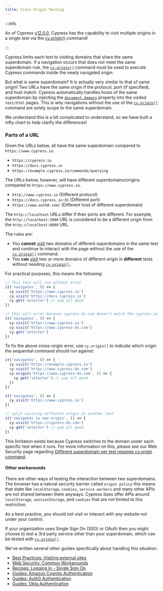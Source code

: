 ```yaml
---
title: Cross Origin Testing
---
```


:::info

As of Cypress [v12.0.0](https://on.cypress.io/changelog#12-0-0), Cypress has the
capability to visit multiple origins in a single test via the
[cy.origin()](https://on.cypress.io/origin) command!

:::

Cypress limits each test to visiting domains that share the same superdomain. If
a navigation occurs that does not meet the same superdomain rule, the
[`cy.origin()`](/api/commands/origin) command must be used to execute Cypress
commands inside the newly navigated origin.

But what is same superdomain? It is actually very similar to that of same
origin! Two URLs have the same origin if the protocol, port (if specified), and
host match. Cypress automatically handles hosts of the same superdomain by
injecting the
[`document.domain`](https://developer.mozilla.org/en-US/docs/Web/API/Document/domain)
property into the visited `text/html` pages. This is why navigations without the
use of the [`cy.origin()`](/api/commands/origin) command are solely scope to the
same superdomain.

<DocumentDomainWorkaround />

We understand this is a bit complicated to understand, so we have built a nifty
chart to help clarify the differences!

### Parts of a URL

<DocsImage src="/img/guides/cross-origin-testing/parts_of_a_url.jpg" />

Given the URLs below, all have the same superdomain compared to
`https://www.cypress.io`.

- `https://cypress.io`
- `https://docs.cypress.io`
- `https://example.cypress.io/commands/querying`

The URLs below, however, will have different superdomains/origins compared to
`https://www.cypress.io`.

- `http://www.cypress.io` (Different protocol)
- `https://docs.cypress.io:81` (Different port)
- `https://www.auth0.com/` (Different host of different superdomain)

The `http://localhost` URLs differ if their ports are different. For example,
the `http://localhost:3000` URL is considered to be a different origin from the
`http://localhost:8080` URL.

The rules are:

- <Icon name="exclamation-triangle" color="red" /> You **cannot**
  [visit](/api/commands/visit) two domains of different superdomains in
  the same test and continue to interact with the page without the use of the
  [`cy.origin()`](/api/commands/origin) command.
- <Icon name="check-circle" color="green" /> You **can**
  [visit](/api/commands/visit) two or more domains of different origin in
  **different** tests without needing [`cy.origin()`](/api/commands/origin).

For practical purposes, this means the following:

```javascript
// This test will run without error
it('navigates', () => {
  cy.visit('https://www.cypress.io')
  cy.visit('https://docs.cypress.io')
  cy.get('selector') // yup all good
})
```

```javascript
// this will error because cypress-dx.com doesn't match the cypress.io superdomain
it('navigates', () => {
  cy.visit('https://www.cypress.io')
  cy.visit('https://www.cypress-dx.com')
  cy.get('selector')
})
```

To fix the above cross-origin error, use `cy.origin()` to indicate which origin
the sequential command should run against:

```javascript
it('navigates', () => {
  cy.visit('https://example.cypress.io')
  cy.visit('https://www.cypress-dx.com')
  cy.origin('https://www.cypress-dx.com', () => {
    cy.get('selector') // yup all good
  })
})
```

```javascript
it('navigates', () => {
  cy.visit('https://www.cypress.io')
})

// split visiting different origin in another test
it('navigates to new origin', () => {
  cy.visit('https://cypress-dx.com')
  cy.get('selector') // yup all good
})
```

This limitation exists because Cypress switches to the domain under each
specific test when it runs. For more information on this, please see our Web
Security page regarding
[Different superdomain per test requires cy.origin command](/guides/guides/web-security#Different-superdomain-per-test-requires-cy-origin-command).

#### Other workarounds

There are other ways of testing the interaction between two superdomains. The
browser has a natural security barrier called `origin policy` this means that
state like `localStorage`, `cookies`, `service workers` and many other APIs are
not shared between them anyways. Cypress does offer APIs around `localStorage`,
`sessionStorage`, and `cookies` that are not limited to this restriction.

As a best practice, you should not visit or interact with any website not under
your control.

If your organization uses Single Sign On (SSO) or OAuth then you might choose to
test a 3rd party service other than your superdomain, which can be tested with
[`cy.origin()`](/api/commands/origin).

We've written several other guides specifically about handling this situation.

- [Best Practices: Visiting external sites](/guides/references/best-practices#Visiting-External-Sites)
- [Web Security: Common Workarounds](/guides/guides/web-security#Common-Workarounds)
- [Recipes: Logging In - Single Sign On](/examples/recipes#Logging-In)
- [Guides: Amazon Cognito Authentication](/guides/end-to-end-testing/amazon-cognito-authentication)
- [Guides: Auth0 Authentication](/guides/end-to-end-testing/auth0-authentication)
- [Guides: Okta Authentication](/guides/end-to-end-testing/okta-authentication)
